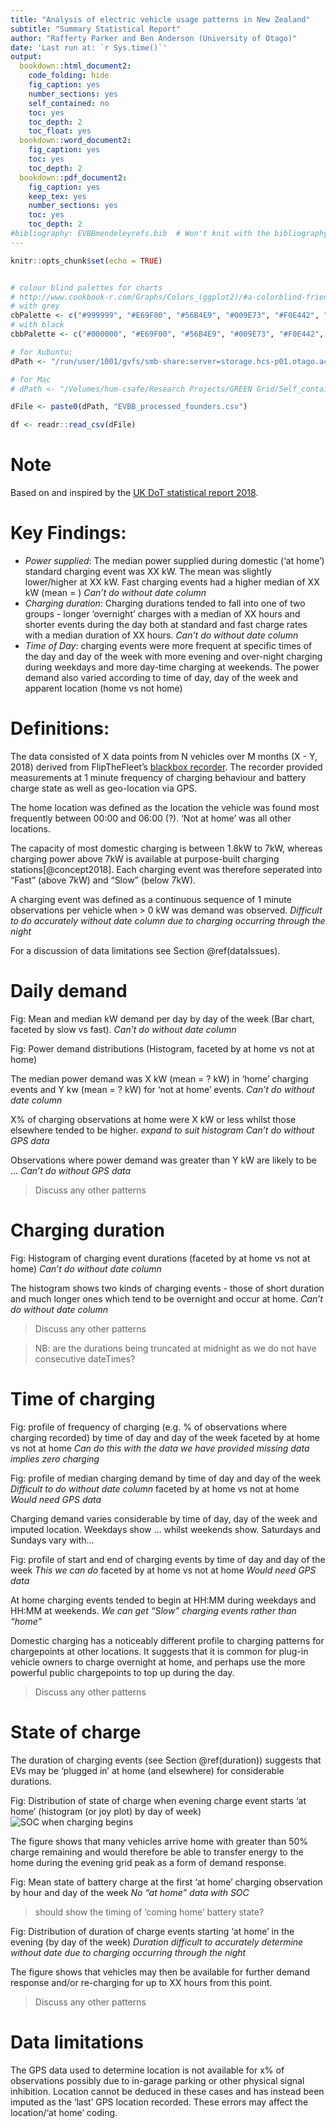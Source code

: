 ```yaml
---
title: "Analysis of electric vehicle usage patterns in New Zealand"
subtitle: "Summary Statistical Report"
author: "Rafferty Parker and Ben Anderson (University of Otago)"
date: 'Last run at: `r Sys.time()`'
output:
  bookdown::html_document2:
    code_folding: hide
    fig_caption: yes
    number_sections: yes
    self_contained: no
    toc: yes
    toc_depth: 2
    toc_float: yes
  bookdown::word_document2:
    fig_caption: yes
    toc: yes
    toc_depth: 2
  bookdown::pdf_document2:
    fig_caption: yes
    keep_tex: yes
    number_sections: yes
    toc: yes
    toc_depth: 2
#bibliography: EVBBmendeleyrefs.bib  # Won't knit with the bibliography for some reason. Seems to be a problem with pandoc as opposed to the .bib file.
---
```


```r
knitr::opts_chunk$set(echo = TRUE)


# colour blind palettes for charts
# http://www.cookbook-r.com/Graphs/Colors_(ggplot2)/#a-colorblind-friendly-palette
# with grey
cbPalette <- c("#999999", "#E69F00", "#56B4E9", "#009E73", "#F0E442", "#0072B2", "#D55E00", "#CC79A7")
# with black
cbbPalette <- c("#000000", "#E69F00", "#56B4E9", "#009E73", "#F0E442", "#0072B2", "#D55E00", "#CC79A7")

# for Xubuntu:
dPath <- "/run/user/1001/gvfs/smb-share:server=storage.hcs-p01.otago.ac.nz,share=hum-csafe,user=student%5Cparra358/Research Projects/GREEN Grid/Self_contained_Projects/2018_evChargingRafferty/data/2019_01_07/"

# for Mac
# dPath <- "/Volumes/hum-csafe/Research Projects/GREEN Grid/Self_contained_Projects/2018_evChargingRafferty/data/2019_01_07/”

dFile <- paste0(dPath, "EVBB_processed_founders.csv")

df <- readr::read_csv(dFile)
```

# Note

Based on and inspired by the [UK DoT statistical report 2018](https://assets.publishing.service.gov.uk/government/uploads/system/uploads/attachment_data/file/764270/electric-chargepoint-analysis-2017-domestics.pdf).

# Key Findings:

 * _Power supplied_: The median power supplied during domestic ('at home') standard charging event was XX kW. The mean was slightly lower/higher at XX kW. Fast charging events had a higher median of XX kW (mean = ) _Can't do without date column_
  * _Charging duration_: Charging durations tended to fall into one of two groups - longer 'overnight' charges with a median of XX hours and shorter events during the day both at standard and fast charge rates with a median duration of XX hours. _Can't do without date column_
  * _Time of Day_: charging events were more frequent at specific times of the day and day of the week with more evening and over-night charging during weekdays and more day-time charging at weekends. The power demand also varied according to time of day, day of the week and apparent location (home vs not home)
  
# Definitions:
The data consisted of X data points from N vehicles over M months (X - Y, 2018) derived from FlipTheFleet's [blackbox recorder](https://flipthefleet.org/ev-black-box/). The recorder provided measurements at 1 minute frequency of charging behaviour and battery charge state as well as geo-location via GPS.

The home location was defined as the location the vehicle was found most frequently between 00:00 and 06:00 (?). 'Not at home' was all other locations.

The capacity of most domestic charging is between 1.8kW to 7kW, whereas charging power above 7kW is available at purpose-built charging stations[@concept2018]. Each charging event was therefore seperated into "Fast" (above 7kW) and "Slow" (below 7kW). 

A charging event was defined as a continuous sequence of 1 minute observations per vehicle when > 0 kW was demand was observed. _Difficult to do accurately without date column due to charging occurring through the night_

For a discussion of data limitations see Section  \@ref(dataIssues).

# Daily demand

Fig: Mean and median kW demand per day by day of the week (Bar chart, faceted by slow vs fast). _Can't do without date column_

Fig: Power demand distributions (Histogram, faceted by at home vs not at home)

The median power demand was X kW (mean = ? kW) in 'home' charging events and 
Y kw (mean = ? kW) for 'not at home' events. _Can't do without date column_

X% of charging observations at home were X kW or less whilst those elsewhere tended to be higher. _expand to suit histogram_ _Can't do without GPS data_

Observations where power demand was greater than Y kW are likely to be ...
_Can't do without GPS data_

> Discuss any other patterns

# Charging duration {#duration}

Fig: Histogram of charging event durations (faceted by at home vs not at home) _Can't do without date column_

The histogram shows two kinds of charging events - those of short duration and  much longer ones which tend to be overnight and occur at home. _Can't do without date column_

> Discuss any other patterns

> NB: are the durations being truncated at midnight as we do not have consecutive dateTimes?

# Time of charging

Fig: profile of frequency of charging (e.g. % of observations where charging recorded) by time of day and day of the week faceted by at home vs not at home
_Can do this with the data we have provided missing data implies zero charging_

Fig: profile of median charging demand by time of day and day of the week _Difficult to do without date column_ faceted by at home vs not at home _Would need GPS data_

Charging demand varies considerable by time of day, day of the week and imputed location. Weekdays show ... whilst weekends show. Saturdays and Sundays vary with... 

Fig: profile of start and end of charging events by time of day and day of the week _This we can do_ faceted by at home vs not at home _Would need GPS data_

At home charging events tended to begin at HH:MM during weekdays and HH:MM at weekends. 
_We can get "Slow" charging events rather than "home"_

Domestic charging has a noticeably different profile to charging patterns for chargepoints at other locations. It suggests that it is common for plug-in vehicle owners to charge overnight at home, and perhaps use the more powerful public chargepoints to top up during the day.

> Discuss any other patterns

# State of charge

The duration of charging events (see Section \@ref(duration)) suggests that EVs may be 'plugged in' at home (and elsewhere) for considerable durations. 

Fig: Distribution of state of charge when evening charge event starts 'at home' (histogram (or joy plot) by day of week)
![SOC when charging begins](~/EVBB/plots/SOC_when_charging_begins.png)

The figure shows that many vehicles arrive home with greater than 50% charge remaining and would therefore be able to transfer energy to the home during the evening grid peak as a form of demand response. 


Fig: Mean state of battery charge at the first 'at home' charging observation by hour and day of the week _No "at home" data with SOC_

> should show the timing of 'coming home' battery state?

Fig: Distribution of duration of charge events starting 'at home' in the evening (by day of the week) _Duration difficult to accurately determine without date due to charging occurring through the night_

The figure shows that vehicles may then be available for further demand response and/or re-charging for up to XX hours from this point.

> Discuss any other patterns

# Data limitations {#dataIssues}
  
The GPS data used to determine location is not available for x% of observations possibly due to in-garage parking or other physical signal inhibition. Location cannot be deduced in these cases and has instead been imputed as the 'last' GPS location recorded. These errors may affect the location/'at home' coding.

